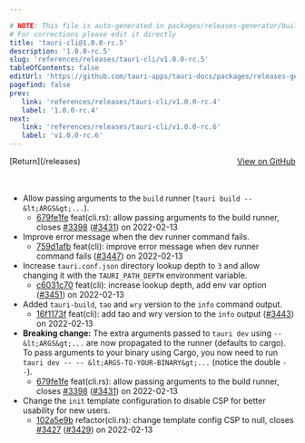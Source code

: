 ```yaml
---

# NOTE: This file is auto-generated in packages/releases-generator/build.ts
# For corrections please edit it directly
title: 'tauri-cli@1.0.0-rc.5'
description: '1.0.0-rc.5'
slug: 'references/releases/tauri-cli/v1.0.0-rc.5'
tableOfContents: false
editUrl: 'https://github.com/tauri-apps/tauri-docs/packages/releases-generator/build.ts'
pagefind: false
prev:
   link: 'references/releases/tauri-cli/v1.0.0-rc.4'
   label: '1.0.0-rc.4'
next:
   link: 'references/releases/tauri-cli/v1.0.0-rc.6'
   label: 'v1.0.0-rc.6'
---
```


			

<ReleaseSidebar slug="references/releases/tauri-cli"  packageName="tauri-cli" />

<div style="margin-bottom:3rem; display: flex; justify-content: space-between; align-items: center"><span>[Return](/releases)</span><span><a href="https://github.com/tauri-apps/tauri/releases/tag/tauri-cli-v1.0.0-rc.5">View on GitHub</a></span></div>

- Allow passing arguments to the `build` runner (`tauri build -- &lt;ARGS&gt;...`).
  - [679fe1fe](https://www.github.com/tauri-apps/tauri/commit/679fe1fedd6ed016ab1140c8087c2d1404504bfb) feat(cli.rs): allow passing arguments to the build runner, closes [#3398](https://www.github.com/tauri-apps/tauri/pull/3398) ([#3431](https://www.github.com/tauri-apps/tauri/pull/3431)) on 2022-02-13
- Improve error message when the dev runner command fails.
  - [759d1afb](https://www.github.com/tauri-apps/tauri/commit/759d1afb86f3657f6071a2ae39c9be21e20ed22c) feat(cli): improve error message when dev runner command fails ([#3447](https://www.github.com/tauri-apps/tauri/pull/3447)) on 2022-02-13
- Increase `tauri.conf.json` directory lookup depth to `3` and allow changing it with the `TAURI_PATH_DEPTH` environment variable.
  - [c6031c70](https://www.github.com/tauri-apps/tauri/commit/c6031c7070c6bb7539bbfdfe42cb73012829c910) feat(cli): increase lookup depth, add env var option ([#3451](https://www.github.com/tauri-apps/tauri/pull/3451)) on 2022-02-13
- Added `tauri-build`, `tao` and `wry` version to the `info` command output.
  - [16f1173f](https://www.github.com/tauri-apps/tauri/commit/16f1173f456b1db543d0160df2c9828708bfc68a) feat(cli): add tao and wry version to the `info` output ([#3443](https://www.github.com/tauri-apps/tauri/pull/3443)) on 2022-02-13
- **Breaking change:** The extra arguments passed to `tauri dev` using `-- &lt;ARGS&gt;...` are now propagated to the runner (defaults to cargo). To pass arguments to your binary using Cargo, you now need to run `tauri dev -- -- &lt;ARGS-TO-YOUR-BINARY&gt;...` (notice the double `--`).
  - [679fe1fe](https://www.github.com/tauri-apps/tauri/commit/679fe1fedd6ed016ab1140c8087c2d1404504bfb) feat(cli.rs): allow passing arguments to the build runner, closes [#3398](https://www.github.com/tauri-apps/tauri/pull/3398) ([#3431](https://www.github.com/tauri-apps/tauri/pull/3431)) on 2022-02-13
- Change the `init` template configuration to disable CSP for better usability for new users.
  - [102a5e9b](https://www.github.com/tauri-apps/tauri/commit/102a5e9bb83c5d8388dc9aedc7f03cc57bdae8cb) refactor(cli.rs): change template config CSP to null, closes [#3427](https://www.github.com/tauri-apps/tauri/pull/3427) ([#3429](https://www.github.com/tauri-apps/tauri/pull/3429)) on 2022-02-13

